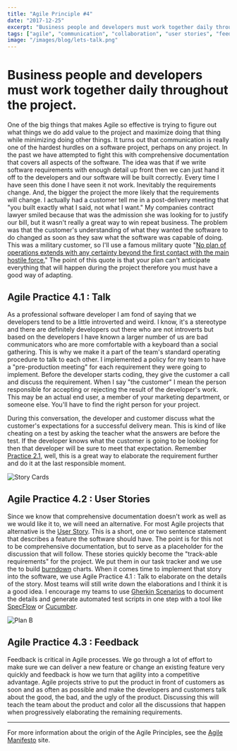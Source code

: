 ```yaml
---
title: "Agile Principle #4"
date: "2017-12-25"
excerpt: "Business people and developers must work together daily throughout the project."
tags: ["agile", "communication", "collaboration", "user stories", "feedback"]
image: "/images/blog/lets-talk.png"
---
```


# Business people and developers must work together daily throughout the project.

One of the big things that makes Agile so effective is trying to figure out what things we do add value to the project and maximize doing that thing while minimizing doing other things. It turns out that communication is really one of the hardest hurdles on a software project, perhaps on any project. In the past we have attempted to fight this with comprehensive documentation that covers all aspects of the software. The idea was that if we write software requirements with enough detail up front then we can just hand it off to the developers and our software will be built correctly. Every time I have seen this done I have seen it not work. Inevitably the requirements change. And, the bigger the project the more likely that the requirements will change. I actually had a customer tell me in a post-delivery meeting that "you built exactly what I said, not what I want." My companies contract lawyer smiled because that was the admission she was looking for to justify our bill, but it wasn't really a great way to win repeat business. The problem was that the customer's understanding of what they wanted the software to do changed as soon as they saw what the software was capable of doing. This was a military customer, so I'll use a famous military quote "[No plan of operations extends with any certainty beyond the first contact with the main hostile force.](http://en.wikiquote.org/wiki/Helmuth_von_Moltke_the_Elder)" The point of this quote is that your plan can't anticipate everything that will happen during the project therefore you must have a good way of adapting.

## Agile Practice 4.1 : Talk

As a professional software developer I am fond of saying that we developers tend to be a little introverted and weird. I know, it's a stereotype and there are definitely developers out there who are not introverts but based on the developers I have known a larger number of us are bad communicators who are more comfortable with a keyboard than a social gathering. This is why we make it a part of the team's standard operating procedure to talk to each other. I implemented a policy for my team to have a "pre-production meeting" for each requirement they were going to implement. Before the developer starts coding, they give the customer a call and discuss the requirement. When I say "the customer" I mean the person responsible for accepting or rejecting the result of the developer's work. This may be an actual end user, a member of your marketing department, or someone else. You'll have to find the right person for your project.

During this conversation, the developer and customer discuss what the customer's expectations for a successful delivery mean. This is kind of like cheating on a test by asking the teacher what the answers are before the test. If the developer knows what the customer is going to be looking for then that developer will be sure to meet that expectation. Remember [Practice 2.1](http://www.markewer.com/2015/03/14/agile-principle-2/), well, this is a great way to elaborate the requirement further and do it at the last responsible moment.

![Story Cards](/images/blog/story-cards.png)

## Agile Practice 4.2 : User Stories

Since we know that comprehensive documentation doesn't work as well as we would like it to, we will need an alternative. For most Agile projects that alternative is the [User Story](http://en.wikipedia.org/wiki/User_story). This is a short, one or two sentence statement that describes a feature the software should have. The point is for this not to be comprehensive documentation, but to serve as a placeholder for the discussion that will follow. These stories quickly become the "track-able requirements" for the project. We put them in our task tracker and we use the to build [burndown](http://en.wikipedia.org/wiki/Burn_down_chart) charts. When it comes time to implement that story into the software, we use Agile Practice 4.1 : Talk to elaborate on the details of the story. Most teams will still write down the elaborations and I think it is a good idea. I encourage my teams to use [Gherkin Scenarios](http://en.wikipedia.org/wiki/Burn_down_chart) to document the details and generate automated test scripts in one step with a tool like [SpecFlow](http://www.specflow.org/) or [Cucumber](https://cukes.info/).

![Plan B](/images/blog/planb.png)

## Agile Practice 4.3 : Feedback

Feedback is critical in Agile processes. We go through a lot of effort to make sure we can deliver a new feature or change an existing feature very quickly and feedback is how we turn that agility into a competitive advantage. Agile projects strive to put the product in front of customers as soon and as often as possible and make the developers and customers talk about the good, the bad, and the ugly of the product. Discussing this will teach the team about the product and color all the discussions that happen when progressively elaborating the remaining requirements.

---

For more information about the origin of the Agile Principles, see the [Agile Manifesto](http://www.agilemanifesto.org/principles.html) site.
